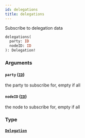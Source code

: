 ```yaml
---
id: delegations
title: delegations
---
```



Subscribe to delegation data

```graphql
delegations(
  party: ID
  nodeID: ID
): Delegation!
```


### Arguments

#### `party` ([`ID`](/docs/v0.47/graphql/scalars/id))

the party to subscribe for, empty if all


#### `nodeID` ([`ID`](/docs/v0.47/graphql/scalars/id))

the node to subscribe for, empty if all


### Type

#### [`Delegation`](/docs/v0.47/graphql/objects/delegation) 






